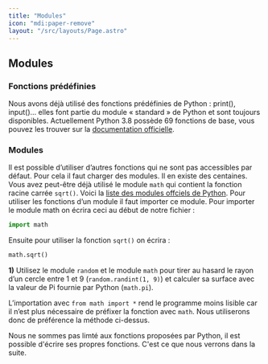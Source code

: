 ```yaml
---
title: "Modules"
icon: "mdi:paper-remove"
layout: "/src/layouts/Page.astro"
---
```


## Modules

### Fonctions prédéfinies

Nous avons déjà utilisé des fonctions prédéfinies de Python : print(),
input()… elles font partie du module « standard » de Python et sont toujours
disponibles. Actuellement Python 3.8 possède 69 fonctions de base, vous pouvez
les trouver sur la [documentation officielle](https://docs.python.org/fr/3/library/functions.html).

### Modules

Il est possible d’utiliser d’autres fonctions qui ne sont pas accessibles par
défaut. Pour cela il faut charger des modules. Il en existe des centaines.
Vous avez peut-être déjà utilisé le module `math` qui contient la fonction
racine carrée `sqrt()`. Voici la [liste des modules offciels de
Python](https://docs.python.org/fr/3/py-modindex.html). Pour utiliser les
fonctions d’un module il faut importer ce module. Pour importer le module math
on écrira ceci au début de notre fichier :

```py
import math
```

Ensuite pour utiliser la fonction `sqrt()` on écrira :

```py
math.sqrt()
```

**1)** Utilisez le module `random` et le module `math` pour tirer au hasard le
rayon d’un cercle entre 1 et 9 (`random.randint(1, 9)`) et calculer sa surface
avec la valeur de Pi fournie par Python (`math.pi`).

L’importation avec `from math import *` rend le programme moins lisible car il
n’est plus nécessaire de préfixer la fonction avec `math`. Nous utiliserons
donc de préférence la méthode ci-dessus.

Nous ne sommes pas limté aux fonctions proposées par Python, il est possible
d'écrire ses propres fonctions. C'est ce que nous verrons dans la suite.
